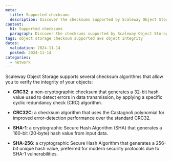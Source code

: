 ```yaml
---
meta:
  title: Supported checksums
  description: Discover the checksums supported by Scaleway Object Storage.
content:
  h1: Supported checksums
  paragraph: Discover the checksums supported by Scaleway Object Storage.
tags: object storage checksum supported aws object integrity
dates:
  validation: 2024-11-14
  posted: 2024-11-14
categories: 
  - network
---
```


Scaleway Object Storage supports several checksum algorithms that allow you to verify the integrity of your objects:

- **CRC32**: a non-cryptographic checksum that generates a 32-bit hash value used to detect errors in data transmission, by applying a specific cyclic redundancy check (CRC) algorithm.

- **CRC32C**: a checksum algorithm that uses the Castagnoli polynomial for improved error-detection performance over the standard CRC32.

- **SHA-1**: a cryptographic Secure Hash Algorithm (SHA) that generates a 160-bit (20-byte) hash value from input data.

- **SHA-256**: a cryptographic Secure Hash Algorithm that generates a 256-bit unique hash value, preferred for modern security protocols due to SHA-1 vulnerabilities.



 